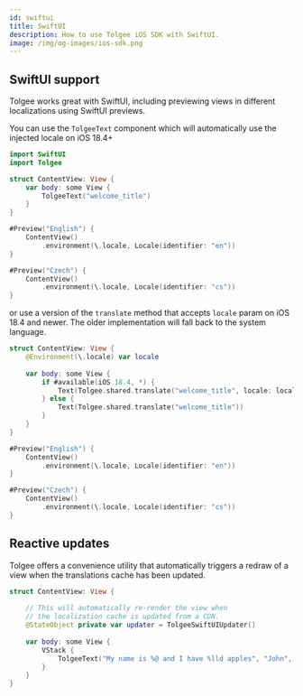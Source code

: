 ```yaml
---
id: swiftui
title: SwiftUI
description: How to use Tolgee iOS SDK with SwiftUI.
image: /img/og-images/ios-sdk.png
---
```


## SwiftUI support

Tolgee works great with SwiftUI, including previewing views in different localizations using SwiftUI previews.

You can use the `TolgeeText` component which will automatically use the injected locale on iOS 18.4+
```swift
import SwiftUI
import Tolgee

struct ContentView: View {
    var body: some View {
        TolgeeText("welcome_title")
    }
}

#Preview("English") {
    ContentView()
        .environment(\.locale, Locale(identifier: "en"))
}

#Preview("Czech") {
    ContentView()
        .environment(\.locale, Locale(identifier: "cs"))
}
```

or use a version of the `translate` method that accepts `locale` param on iOS 18.4 and newer. The older implementation will fall back to the system language.

```swift
struct ContentView: View {
    @Environment(\.locale) var locale
    
    var body: some View {
        if #available(iOS 18.4, *) {
            Text(Tolgee.shared.translate("welcome_title", locale: locale))
        } else {
            Text(Tolgee.shared.translate("welcome_title"))
        }
    }
}

#Preview("English") {
    ContentView()
        .environment(\.locale, Locale(identifier: "en"))
}

#Preview("Czech") {
    ContentView()
        .environment(\.locale, Locale(identifier: "cs"))
}
```

## Reactive updates

Tolgee offers a convenience utility that automatically triggers a redraw of a view when the translations cache has been updated.

```swift
struct ContentView: View {
    
    // This will automatically re-render the view when
    // the localization cache is updated from a CDN.
    @StateObject private var updater = TolgeeSwiftUIUpdater()
    
    var body: some View {
        VStack {
            TolgeeText("My name is %@ and I have %lld apples", "John", 3)
        }
    }
}
```